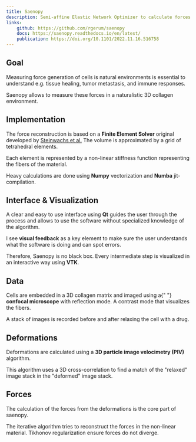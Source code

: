 ```yaml
---
title: Saenopy
description: Semi-affine Elastic Network Optimizer to calculate forces in collagen or other biopolymer networks.
links:
    github: https://github.com/rgerum/saenopy
    docs: https://saenopy.readthedocs.io/en/latest/
    publication: https://doi.org/10.1101/2022.11.16.516758
---
```


Goal
----

Measuring force generation of cells is natural environments is
essential to understand e.g. tissue healing, tumor metastasis, and
immune responses.

Saenopy allows to measure these forces in a naturalistic 3D collagen
environment.

Implementation
--------------

The force reconstruction is based on a
**Finite Element Solver** original developed by
<a href="http://dx.doi.org/10.1038/nmeth.3685">Steinwachs et al.</a>
The volume is approximated by a grid of tetrahedral elements.

Each element is represented by a non-linear stiffness function
representing the fibers of the material.

Heavy calculations are done using **Numpy** vectorization and
**Numba** jit-compilation.

Interface & Visualization
-------------------------

A clear and easy to use interface using **Qt** guides the user
through the process and allows to use the software without
specialized knowledge of the algorithm.

I see **visual feedback** as a key element to make sure the
user understands what the software is doing and can spot errors.

Therefore, Saenopy is no black box. Every intermediate step is
visualized in an interactive way using **VTK**.

Data
----

Cells are embedded in a 3D collagen matrix and imaged using a{" "}
**confocal microscope** with reflection mode. A contrast mode
that visualizes the fibers.

A stack of images is recorded before and after relaxing the cell
with a drug.

Deformations
------------

Deformations are calculated using a
**3D particle image velocimetry (PIV)** algorithm.

This algorithm uses a 3D cross-correlation to find a match of the
"relaxed" image stack in the "deformed" image
stack.


Forces
------

The calculation of the forces from the deformations is the core part
of saenopy.

The iterative algorithm tries to reconstruct the forces in the
non-linear material. Tikhonov regularization ensure forces do not
diverge.
